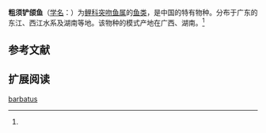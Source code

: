 {{Speciesbox
| name = 粗须铲颌鱼
| status = 
| status_system = 
| image = 
| genus = Varicorhinus
| species = barbatus
| authority = Lin, 1931<ref name='id6014'>{{cite web| url =http://www.bioinfo.cn/db05/BjdwSpecies.php?action=view&id=6014| title =粗须铲颌鱼| work =中国动物物种编目数据库| publisher =中国科学院微生物研究所| author =中国科学院动物研究所| accessdate =2009-04-11| deadurl =yes| archiveurl =https://web.archive.org/web/20160305054944/http://www.bioinfo.cn/db05/BjdwSpecies.php?action=view&id=6014| archivedate =2016-03-05}}</ref>
}}

'''粗须铲颌鱼'''（[[学名|学名]]：{{lang|la|''Varicorhinus barbatus''}}）为[[鲤科|鲤科]][[突吻鱼属|突吻鱼属]]的[[鱼类|鱼类]]，是中国的特有物种。分布于广东的东江、西江水系及湖南等地。该物种的模式产地在广西、湖南。<ref name='id6014'/>

== 参考文献 ==
{{reflist}}

== 扩展阅读 ==
{{refbegin}}
{{wikispecies-inline|Varicorhinus barbatus|粗须铲颌鱼}}
{{refend}}

[[Category:突吻鱼属|barbatus]]


{{鯉形目小作品}}